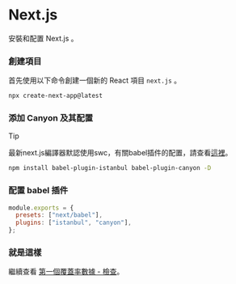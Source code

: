 # Next.js


安裝和配置 Next.js 。

<Steps>

  ### 創建項目
  首先使用以下命令創建一個新的 React 項目 `next.js` 。

  ```sh npm2yarn copy
  npx create-next-app@latest
  ```

  ### 添加 Canyon 及其配置

  > [!TIP]
  >
  > 最新next.js編譯器默認使用swc，有關babel插件的配置，請查看[這裡](https://nextjs.org/docs/advanced-features/customizing-babel-config)。


  ```sh npm2yarn copy
  npm install babel-plugin-istanbul babel-plugin-canyon -D
  ```

  ### 配置 babel 插件

  ```js filename="babel.config.js" {3} copy
  module.exports = {
    presets: ["next/babel"],
    plugins: ["istanbul", "canyon"],
  };
  ```

  ### 就是這樣
  繼續查看 [第一個覆蓋率數據 - 檢查](/docs/getting-started/first-coverage#%E6%A3%80%E6%9F%A5)。
</Steps>


